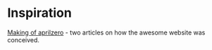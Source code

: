 = Inspiration =

[[http://aprilzero.com/journal/making-of-aprilzero/|Making of aprilzero]] - two articles on how the awesome website was conceived.
